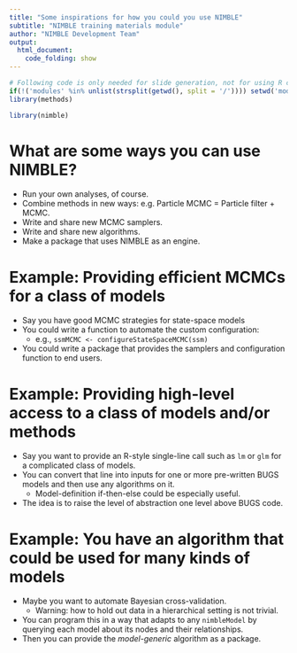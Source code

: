 ```yaml
---
title: "Some inspirations for how you could you use NIMBLE"
subtitle: "NIMBLE training materials module"
author: "NIMBLE Development Team"
output:
  html_document:
    code_folding: show
---
```


```r
# Following code is only needed for slide generation, not for using R code separately.
if(!('modules' %in% unlist(strsplit(getwd(), split = '/')))) setwd('modules')
library(methods)
```
```r
library(nimble)
```

# What are some ways you can use NIMBLE?

   - Run your own analyses, of course.
   - Combine methods in new ways: e.g. Particle MCMC = Particle filter + MCMC.
   - Write and share new MCMC samplers.
   - Write and share new algorithms.
   - Make a package that uses NIMBLE as an engine.

# Example: Providing efficient MCMCs for a class of models

   - Say you have good MCMC strategies for state-space models
   - You could write a function to automate the custom configuration:
       + e.g., `ssmMCMC <- configureStateSpaceMCMC(ssm)`
   - You could write a package that provides the samplers and configuration function to end users.

# Example: Providing high-level access to a class of models and/or methods
   - Say you want to provide an R-style single-line call such as `lm` or `glm` for a complicated class of models.
   - You can convert that line into inputs for one or more pre-written BUGS models and then use any algorithms on it.
       + Model-definition if-then-else could be especially useful.
   - The idea is to raise the level of abstraction one level above BUGS code.

# Example: You have an algorithm that could be used for many kinds of models

  - Maybe you want to automate Bayesian cross-validation.
      + Warning: how to hold out data in a hierarchical setting is not trivial.
  - You can program this in a way that adapts to any `nimbleModel` by querying each model  about its nodes and their relationships.
  - Then you can provide the *model-generic* algorithm as a package.
